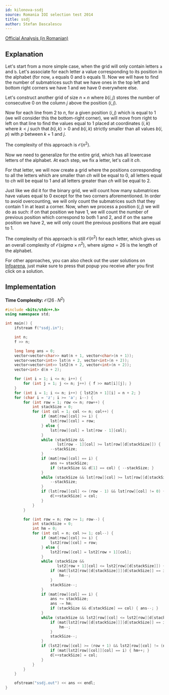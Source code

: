 ```yaml
---
id: kilonova-ssdj
source: Romania IOI selection test 2014
title: ssdj
author: Stefan Dascalescu
---
```


[Official Analysis (in Romanian)](https://github.com/roalgo-discord/Romanian-Olympiad-Solutions/blob/main/Baraj%20%2B%20Lot%20Seniori%20(IOI%20team%20selection%20tests)/2014/Lot%201/sol-ssdj.pdf)

## Explanation

Let's start from a more simple case, when the grid will only contain letters `a` and `b`. Let's associate for each letter a value corresponding to its position in the alphabet (for now, `a` equals $0$ and `b` equals $1$). Now we will have to find the number of submatrices such that we have ones in the top left and bottom right corners we have $1$ and we have $0$ everywhere else.

Let's construct another grid of size $n \times n$ where $b(i, j)$ stores the number of consecutive $0$ on the column $j$ above the position $(i, j)$.

Now for each line from $2$ to $n$, for a given position $(i, j)$ which is equal to $1$ (we will consider this the bottom-right corner), we will move from right to left on that line to find the values equal to $1$ placed at coordinates $(i, k)$ where $k < j$ such that $b(i, k) > 0$ and $b(i, k)$ strictly smaller than all values $b(i, p)$ with $p$ between $k+1$ and $j$.

The complexity of this approach is $\mathcal{O}(n^2)$.

Now we need to generalize for the entire grid, which has all lowercase letters of the alphabet. At each step, we fix a letter, let's call it $ch$.

For that letter, we will now create a grid where the positions corresponding to all the letters which are smaller than $ch$ will be equal to $0$, all letters equal to $ch$ will be equal to $1$ and all letters greater than $ch$ will be equal to $2$.

Just like we did it for the binary grid, we will count how many submatrices have values equal to $0$ except for the two corners aforementioned. In order to avoid overcounting, we will only count the submatrices such that they contain $1$ in at least a corner. Now, when we process a position $(i, j)$ we will do as such: if on that position we have $1$, we will count the number of previous position which correspond to both $1$ and $2$, and if on the same position we have $2$, we will only count the previous positions that are equal to $1$.

The complexity of this approach is still $\mathcal{O}(n^2)$ for each letter, which gives us an overall complexity of $\mathcal{O}(sigma \times n^2)$, where $sigma = 26$ is the length of the alphabet.

For other approaches, you can also check out the user solutions on [Infoarena](https://infoarena.ro/monitor?task=ssdj), just make sure to press that popup you receive after you first click on a solution.

## Implementation

**Time Complexity:** $\mathcal{O}(26 \cdot N^2)$

<LanguageSection>
<CPPSection>

```cpp
#include <bits/stdc++.h>
using namespace std;

int main() {
	ifstream f("ssdj.in");

	int n;
	f >> n;

	long long ans = 0;
	vector<vector<char>> mat(n + 1, vector<char>(n + 1));
	vector<vector<int>> lst(n + 2, vector<int>(n + 2));
	vector<vector<int>> lst2(n + 2, vector<int>(n + 2));
	vector<int> d(n + 2);

	for (int i = 1; i <= n; i++) {
		for (int j = 1; j <= n; j++) { f >> mat[i][j]; }
	}
	for (int i = 1; i <= n; i++) { lst2[n + 1][i] = n + 2; }
	for (char i = 'z'; i >= 'a'; i--) {
		for (int row = 1; row <= n; row++) {
			int stackSize = 0;
			for (int col = 1; col <= n; col++) {
				if (mat[row][col] >= i) {
					lst[row][col] = row;
				} else {
					lst[row][col] = lst[row - 1][col];
				}
				while (stackSize &&
				       lst[row - 1][col] >= lst[row][d[stackSize]]) {
					--stackSize;
				}
				if (mat[row][col] == i) {
					ans += stackSize;
					if (stackSize && d[1] == col) { --stackSize; }
				}
				while (stackSize && lst[row][col] >= lst[row][d[stackSize]]) {
					--stackSize;
				}
				if (lst[row][col] <= (row - 1) && lst[row][col] != 0) {
					d[++stackSize] = col;
				}
			}
		}

		for (int row = n; row >= 1; row--) {
			int stackSize = 0;
			int hm = 0;
			for (int col = n; col >= 1; col--) {
				if (mat[row][col] >= i) {
					lst2[row][col] = row;
				} else {
					lst2[row][col] = lst2[row + 1][col];
				}
				while (stackSize &&
				       lst2[row + 1][col] <= lst2[row][d[stackSize]]) {
					if (mat[lst2[row][d[stackSize]]][d[stackSize]] == i) {
						hm--;
					}
					stackSize--;
				}
				if (mat[row][col] == i) {
					ans += stackSize;
					ans -= hm;
					if (stackSize && d[stackSize] == col) { ans--; }
				}
				while (stackSize && lst2[row][col] <= lst2[row][d[stackSize]]) {
					if (mat[lst2[row][d[stackSize]]][d[stackSize]] == i) {
						hm--;
					}
					stackSize--;
				}
				if (lst2[row][col] >= (row + 1) && lst2[row][col] != (n + 2)) {
					if (mat[lst2[row][col]][col] == i) { hm++; }
					d[++stackSize] = col;
				}
			}
		}
	}

	ofstream("ssdj.out") << ans << endl;
}
```

</CPPSection>
</LanguageSection>
